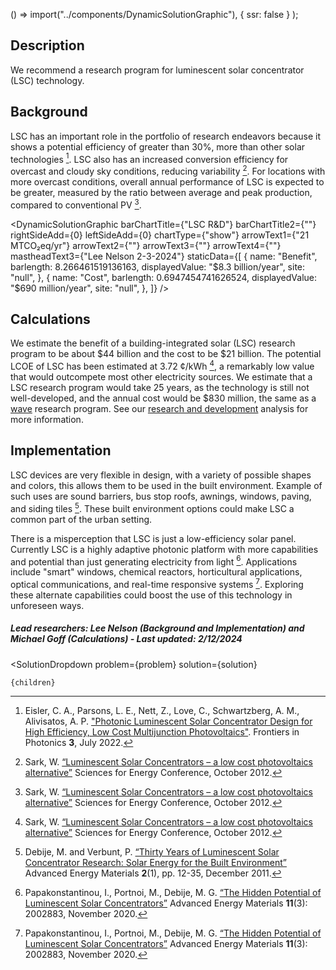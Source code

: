 
  () => import("../components/DynamicSolutionGraphic"),
  { ssr: false }
);


## Description
We recommend a research program for luminescent solar concentrator (LSC) technology.

## Background
LSC has an important role in the portfolio of research endeavors because it shows a potential efficiency of greater than 30%, more than other solar technologies [^”1”]. LSC also has an increased conversion efficiency for overcast and cloudy sky conditions, reducing variability [^”2”]. For locations with more overcast conditions, overall annual performance of LSC is expected to be greater, measured by the ratio between average and peak production, compared to conventional PV [^”2”].

<DynamicSolutionGraphic
  barChartTitle={"LSC R&D"}
  barChartTitle2={""}
  rightSideAdd={0}
  leftSideAdd={0}
  chartType={"show"}
  arrowText1={"21 MTCO₂eq/yr"}
  arrowText2={""}
  arrowText3={""}
  arrowText4={""}
  mastheadText3={"Lee Nelson 2-3-2024"}
 staticData={[
    {
     name: "Benefit",
      barlength: 8.266461519136163,
      displayedValue: "$8.3 billion/year",
      site: "null",
    },
    {
      name: "Cost",
      barlength: 0.6947454741626524,
      displayedValue: "$690 million/year",
      site: "null",
    },
  ]}
/>

## Calculations
We estimate the benefit of a building-integrated solar (LSC) research program to be about $44 billion and the cost to be $21 billion. The potential LCOE of LSC has been estimated at 3.72 ¢/kWh [^”2”], a remarkably low value that would outcompete most other electricity sources. We estimate that a LSC research program would take 25 years, as the technology is still not well-developed, and the annual cost would be $830 million, the same as a [wave](https://www.urbancruiseship.org/energy/energy_production/mhk) research program. See our [research and development](https://www.urbancruiseship.org/energy/energy_socioeconomics/rd) analysis for more information.

## Implementation
LSC devices are very flexible in design, with a variety of possible shapes and colors, this allows them to be used in the built environment. Example of such uses are sound barriers, bus stop roofs, awnings, windows, paving, and siding tiles [^”4”]. These built environment options could make LSC a common part of the urban setting.

There is a misperception that LSC is just a low-efficiency solar panel. Currently LSC is a highly adaptive photonic platform with more capabilities and potential than just generating electricity from light [^”5”]. Applications include "smart" windows, chemical reactors, horticultural applications, optical communications, and real-time responsive systems [^”5”]. Exploring these alternate capabilities could boost the use of this technology in unforeseen ways. 

##### Lead researchers: Lee Nelson (Background and Implementation) and Michael Goff (Calculations) - Last updated: 2/12/2024

[^”1”]: Eisler, C. A., Parsons, L. E., Nett, Z., Love, C., Schwartzberg, A. M., Alivisatos, A. P. ["Photonic Luminescent Solar Concentrator Design for High Efficiency, Low Cost Multijunction Photovoltaics"](https://www.frontiersin.org/articles/10.3389/fphot.2022.932913/full). Frontiers in Photonics <b>3</b>, July 2022.

[^”2”]: Sark, W. [“Luminescent Solar Concentrators – a low cost photovoltaics alternative”](https://doi.org/10.1051/epjconf/20123302003) Sciences for Energy Conference, October 2012.

[^”3”]: Haviv, S., Revivo, N., Kruger, N., Manor, A., Khachatryan, B., Shustov, M., Rotschild, C. "Luminescent Solar Power—PV/Thermal Hybrid Electricity Generation for Cost-Effective Dispatchable Solar Energy". ACS Applied Materials & Interfaces 12(32), pp. 36040–36045, July 2020.

[^”4”]: Debije, M. and Verbunt, P. [“Thirty Years of Luminescent Solar Concentrator Research: Solar Energy for the Built Environment”]( https://doi.org/10.1002/aenm.201100554) Advanced Energy Materials <b>2</b>(1), pp. 12-35, December 2011.

[^”5”]: Papakonstantinou, I., Portnoi, M., Debije, M. G. [“The Hidden Potential of Luminescent Solar Concentrators”](https://doi.org/10.1002/aenm.202002883) Advanced Energy Materials <b>11</b>(3): 2002883, November 2020.


  <SolutionDropdown 
    problem={problem} 
    solution={solution}
  >
    {children}
  </SolutionDropdown>